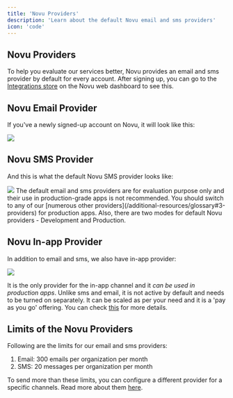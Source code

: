 ```yaml
---
title: 'Novu Providers'
description: 'Learn about the default Novu email and sms providers'
icon: 'code'
---
```


## Novu Providers

To help you evaluate our services better, Novu provides an email and sms provider by default for every account. After signing up, you can go to the [Integrations store](https://web.novu.co/integrations) on the Novu web dashboard to see this. 


<Snippet file="cloud-only-feature.mdx" />

## Novu Email Provider
If you've a newly signed-up account on Novu, it will look like this:

<Frame caption="Novu Email provider on Novu web dashboard's Integration store"><img src="/images/default-providers/SCR-20230829-uosu.png" /> </Frame>

## Novu SMS Provider
And this is what the default Novu SMS provider looks like:

<Frame caption="Novu SMS provider on Novu web dashboard's Integration store"><img src="/images/default-providers/SCR-20230829-uppz.png" /> </Frame>

<Info>
The default email and sms providers are for evaluation purpose only and their use in production-grade apps is not recommended. You should switch to any of our [numerous other providers](/additional-resources/glossary#3-providers) for production apps. Also, there are two modes for default Novu providers - Development and Production.
</Info>

<Snippet file="apikey-warning.mdx" />

## Novu In-app Provider
In addition to email and sms, we also have in-app provider:

<Frame caption="Novu in-app provider on Novu web dashboard's Integration store"><img src="/images/default-providers/SCR-20230829-uqld.png" /> </Frame>

It is the only provider for the in-app channel and it *can be used in production apps*. Unlike sms and email, it is not active by default and needs to be turned on separately. It can be scaled as per your need and it is a 'pay as you go' offering. You can check [this](https://novu.co/pricing/) for more details.


## Limits of the Novu Providers
Following are the limits for our email and sms providers:

1. Email: 300 emails per organization per month
2. SMS: 20 messages per organization per month

To send more than these limits, you can configure a different provider for a specific channels. Read more about them [here](/channels-and-providers/integration-store).